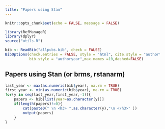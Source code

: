 ```yaml
---
title: "Papers using Stan"
---
```


```r
knitr::opts_chunk$set(echo = FALSE, message = FALSE)
```

```r
library(RefManageR)
library(dplyr)
source("utils.R")
```
```r
bib <- ReadBib("allpubs.bib", check = FALSE)
BibOptions(check.entries = FALSE, style = "html", cite.style = "authortitle",
           bib.style = "authoryear",max.names =10,dashed=FALSE)
```

## Papers using Stan (or brms, rstanarm)

```r
last_year <- max(as.numeric(bib$year), na.rm = TRUE)
first_year <- min(as.numeric(bib$year), na.rm = TRUE)  
for(y in seq(last_year,first_year,-1)){
    papers <- bib[list(year=as.character(y))]
    if(length(papers)!=0){    
        cat(paste0(" \n <h3> ",as.character(y),"\n </h3>" ))
        output(papers)
    }
}    
```